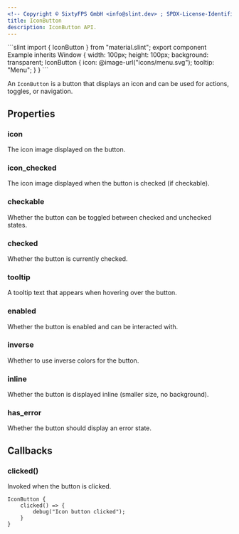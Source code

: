 ```yaml
---
<!-- Copyright © SixtyFPS GmbH <info@slint.dev> ; SPDX-License-Identifier: MIT -->
title: IconButton
description: IconButton API.
---
```



<CodeSnippetMD imagePath="" imageWidth="0" imageHeight="0" imageAlt="">
```slint
import { IconButton } from "material.slint";
export component Example inherits Window {
    width: 100px;
    height: 100px;
    background: transparent;
    IconButton {
        icon: @image-url("icons/menu.svg");
        tooltip: "Menu";
    }
}
```
</CodeSnippetMD>

An `IconButton` is a button that displays an icon and can be used for actions, toggles, or navigation.

## Properties

### icon
<SlintProperty propName="icon" typeName="image">
The icon image displayed on the button.
</SlintProperty>

### icon_checked
<SlintProperty propName="icon_checked" typeName="image">
The icon image displayed when the button is checked (if checkable).
</SlintProperty>

### checkable
<SlintProperty propName="checkable" typeName="bool">
Whether the button can be toggled between checked and unchecked states.
</SlintProperty>

### checked
<SlintProperty propName="checked" typeName="bool" propertyVisibility="in-out">
Whether the button is currently checked.
</SlintProperty>

### tooltip
<SlintProperty propName="tooltip" typeName="string">
A tooltip text that appears when hovering over the button.
</SlintProperty>

### enabled
<SlintProperty propName="enabled" typeName="bool" defaultValue="true">
Whether the button is enabled and can be interacted with.
</SlintProperty>

### inverse
<SlintProperty propName="inverse" typeName="bool">
Whether to use inverse colors for the button.
</SlintProperty>

### inline
<SlintProperty propName="inline" typeName="bool" defaultValue="false">
Whether the button is displayed inline (smaller size, no background).
</SlintProperty>

### has_error
<SlintProperty propName="has_error" typeName="bool">
Whether the button should display an error state.
</SlintProperty>

## Callbacks

### clicked()
Invoked when the button is clicked.

```slint {2-4}
IconButton {
    clicked() => {
        debug("Icon button clicked");
    }
}
```
